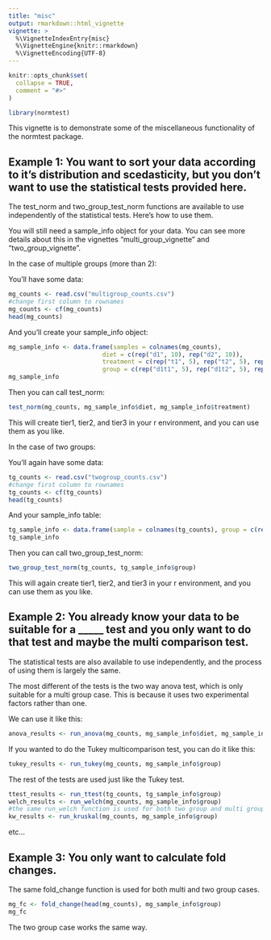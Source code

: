 ```yaml
---
title: "misc"
output: rmarkdown::html_vignette
vignette: >
  %\VignetteIndexEntry{misc}
  %\VignetteEngine{knitr::rmarkdown}
  %\VignetteEncoding{UTF-8}
---
```


```r
knitr::opts_chunk$set(
  collapse = TRUE,
  comment = "#>"
)
```

```r
library(normtest)
```

This vignette is to demonstrate some of the miscellaneous functionality of the normtest package.

## Example 1: You want to sort your data according to it's distribution and scedasticity, but you don't want to use the statistical tests provided here. 

The test_norm and two_group_test_norm functions are available to use independently of the 
statistical tests. Here's how to use them. 

You will still need a sample_info object for your data. You can see more details about this 
in the vignettes "multi_group_vignette" and "two_group_vignette". 

In the case of multiple groups (more than 2):

You'll have some data: 

```r
mg_counts <- read.csv("multigroup_counts.csv")
#change first column to rownames
mg_counts <- cf(mg_counts)
head(mg_counts)
```

And you'll create your sample_info object:

```r
mg_sample_info <- data.frame(samples = colnames(mg_counts), 
                          diet = c(rep("d1", 10), rep("d2", 10)), 
                          treatment = c(rep("t1", 5), rep("t2", 5), rep("t1", 5), rep("t2", 5)),
                          group = c(rep("d1t1", 5), rep("d1t2", 5), rep("d2t1", 5), rep("d2t2", 5)))
mg_sample_info
```

Then you can call test_norm:

```r
test_norm(mg_counts, mg_sample_info$diet, mg_sample_info$treatment)
```

This will create tier1, tier2, and tier3 in your r environment, and you can use them as 
you like. 

In the case of two groups: 

You'll again have some data:

```r
tg_counts <- read.csv("twogroup_counts.csv")
#change first column to rownames
tg_counts <- cf(tg_counts)
head(tg_counts)
```

And your sample_info table:

```r
tg_sample_info <- data.frame(sample = colnames(tg_counts), group = c(rep("GroupX", 4), rep("GroupY", 4)))
tg_sample_info
```

Then you can call two_group_test_norm:

```r
two_group_test_norm(tg_counts, tg_sample_info$group)
```

This will again create tier1, tier2, and tier3 in your r environment, and you can use them as 
you like. 

## Example 2: You already know your data to be suitable for a _____ test and you only want to do that test and maybe the multi comparison test.

The statistical tests are also available to use independently, and the process of using
them is largely the same. 

The most different of the tests is the two way anova test, which is only suitable for a 
multi group case. This is because it uses two experimental factors rather than one. 

We can use it like this: 

```r
anova_results <- run_anova(mg_counts, mg_sample_info$diet, mg_sample_info$treatment)
```

If you wanted to do the Tukey multicomparison test, you can do it like this:

```r
tukey_results <- run_tukey(mg_counts, mg_sample_info$group)
```

The rest of the tests are used just like the Tukey test. 

```r
ttest_results <- run_ttest(tg_counts, tg_sample_info$group)
welch_results <- run_welch(mg_counts, mg_sample_info$group)
#the same run_welch function is used for both two group and multi group cases
kw_results <- run_kruskal(mg_counts, mg_sample_info$group)
```

etc...

## Example 3: You only want to calculate fold changes.

The same fold_change function is used for both multi and two group cases. 

```r
mg_fc <- fold_change(head(mg_counts), mg_sample_info$group)
mg_fc
```

The two group case works the same way.



